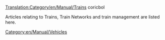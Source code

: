 [[Translation:Category/en/Manual/Trains]]
coricbol
[[Category:en/Manual/Vehicles]]

Articles relating to Trains, Train Networks and train management are listed here.

{{en/Catmore}}